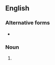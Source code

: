 {{also|humming-top}}
==English==

===Alternative forms===
* {{l|en|humming-top}}

===Noun===
{{en-noun}}

# {{syn of|en|spinning top}}